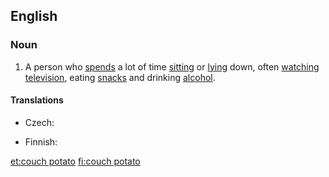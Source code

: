 ==English==
{{wikipedia}}

===Noun===
{{en-noun|sg=[[couch]] [[potato]]|couch potatoes}}

# A person who [[spend]]s a lot of time [[sitting]] or [[lying]] down, often [[watching]] [[television]], eating [[snack]]s and drinking [[alcohol]].

====Translations====
{{trans-top|A person who spends a lot of time sitting or lying down, often watching television and eating snacks.}}
* Czech: {{t+|cs|pecivál|m}}
{{trans-mid}}
* Finnish: {{t+|fi|sohvaperuna}}
{{trans-bottom}}

[[et:couch potato]]
[[fi:couch potato]]